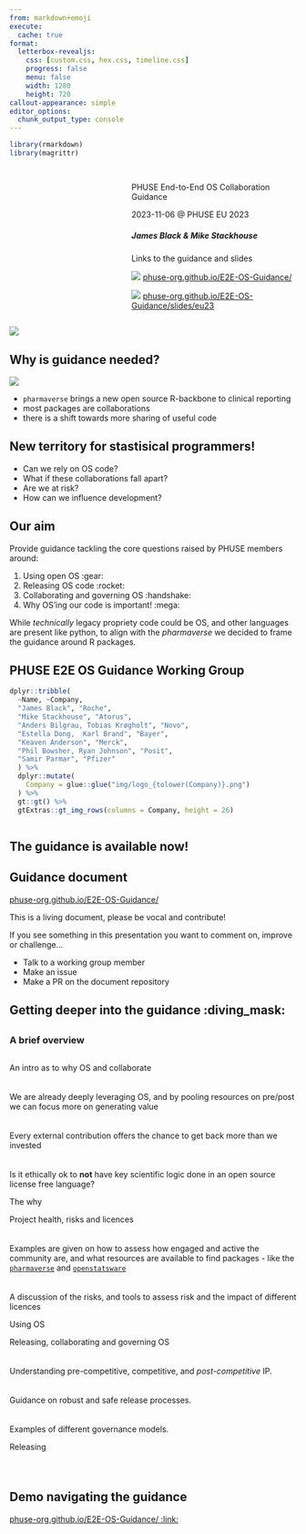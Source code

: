 ```yaml
---
from: markdown+emoji
execute: 
  cache: true
format: 
  letterbox-revealjs:
    css: [custom.css, hex.css, timeline.css]
    progress: false
    menu: false
    width: 1280
    height: 720
callout-appearance: simple
editor_options: 
  chunk_output_type: console
---
```


```r
library(rmarkdown)
library(magrittr)
```

## {}

::: columns
::: {.column width="40%"}

:::
::: {.column width="60%"}

::: {.title data-id="title"}
PHUSE End-to-End OS Collaboration Guidance
:::

::: {.dateplace}
2023-11-06 @ PHUSE EU 2023
:::

##### James Black & Mike Stackhouse

::: {.callout-note icon=false}

Links to the guidance and slides

![](img/icon-webdoc.png){.icon} [phuse-org.github.io/E2E-OS-Guidance/](https://phuse-org.github.io/E2E-OS-Guidance/)

![](img/icon-presentation.png){.icon} [phuse-org.github.io/E2E-OS-Guidance/slides/eu23](https://phuse-org.github.io/E2E-OS-Guidance/slides/eu23/)

:::

:::
:::

![](img/website-app.png){.image-left}

## Why is guidance needed?

:::: {layout="[ 40, 60 ]"}

::: {#first-column}
![](img/pharmaverse-pkg.jpg)
:::

::: {#second-column}

- `pharmaverse` brings a new open source R-backbone to clinical reporting
- most packages are collaborations
- there is a shift towards more sharing of useful code

::: {.fragment}
::: {.callout-warning}

## New territory for stastisical programmers!
- Can we rely on OS code?
- What if these collaborations fall apart?
- Are we at risk?
- How can we influence development?
:::
:::

:::

::::

## Our aim

Provide guidance tackling the core questions raised by PHUSE members around:

::: {.incremental}
  1. Using open OS :gear:
  2. Releasing OS code :rocket:
  3. Collaborating and governing OS :handshake:
  4. Why OS'ing our code is important! :mega:
:::

::: {.fragment}
::: {.callout-note}
While *technically* legacy propriety code could be OS, and other languages are present like python, to align with the *pharmaverse* we decided to frame the guidance around R packages.
:::
:::

## PHUSE E2E OS Guidance Working Group

```r
dplyr::tribble(
  ~Name, ~Company,
  "James Black", "Roche",
  "Mike Stackhouse", "Atorus",
  "Anders Bilgrau, Tobias Krøgholt", "Novo",
  "Estella Dong,  Karl Brand", "Bayer",
  "Keaven Anderson", "Merck",
  "Phil Bowsher, Ryan Johnson", "Posit",
  "Samir Parmar", "Pfizer"
  ) %>%
  dplyr::mutate(
    Company = glue::glue("img/logo_{tolower(Company)}.png")
  ) %>%
  gt::gt() %>%
  gtExtras::gt_img_rows(columns = Company, height = 26)



```

## The guidance is available now!

::: {.callout-note}
## Guidance document
[phuse-org.github.io/E2E-OS-Guidance/](https://phuse-org.github.io/E2E-OS-Guidance/)
:::

::: {.fragment}
::: {.callout-caution}
This is a living document, please be vocal and contribute! 

If you see something in this presentation you want to comment on, improve or challenge...

- Talk to a working group member 
- Make an issue
- Make a PR on the document repository
:::
:::


## Getting deeper into the guidance :diving_mask:

## {.fragment-remove}

::: {.fragment .fade-out fragment-index=1}
### A brief overview
:::


::: columns
::: {.column width="60%"}

::: {.container .fragment .fade-up fragment-index=1}
::: {.timeline .timeline-left style="height: 720px;"}



::: {.timeline-block}

::: {.timeline-content}
An intro as to why OS and collaborate

::: {.timeline-details .fragment .fade-out fragment-index=2}

[We are already deeply leveraging OS, and by pooling resources on pre/post we can focus more on generating value]{style="padding-top:20px;display:block;"}

[Every external contribution offers the chance to get back more than we invested]{style="padding-top:20px;display:block;"}

[Is it ethically ok to **not** have key scientific logic done in an open source license free language?]{style="padding-top:20px;display:block;"}

:::
::: {.timeline-date}
The why
:::
:::
:::



::: {.timeline-block .fragment .fade-up fragment-index=2}

::: {.timeline-content}
Project health, risks and licences

::: {.timeline-details .fragment .fade-out fragment-index=3}
[Examples are given on how to assess how engaged and active the community are, and what resources are available to find packages - like the [`pharmaverse`](pharmaverse.org) and [`openstatsware`](https://rconsortium.github.io/asa-biop-swe-wg/)]{style="padding-top:20px;display:block;"}

[A discussion of the risks, and tools to assess risk and the impact of different licences]{style="padding-top:20px;display:block;"}
:::
::: {.timeline-date}
Using OS
:::
:::
:::



::: {.timeline-block .fragment .fade-up fragment-index=3}
::: {.timeline-content}
Releasing, collaborating and governing OS

::: {.timeline-details .fragment .fade-out fragment-index=4}
[Understanding pre-competitive, competitive, and *post-competitive* IP.]{style="padding-top:20px;display:block;"}

[Guidance on robust and safe release processes.]{style="padding-top:20px;display:block;"}

[Examples of different governance models.]{style="padding-top:20px;display:block;"}
:::
::: {.timeline-date}
Releasing
:::
:::
:::

:::
:::


:::
:::

## Demo navigating the guidance




[phuse-org.github.io/E2E-OS-Guidance/ :link:](https://phuse-org.github.io/E2E-OS-Guidance/)